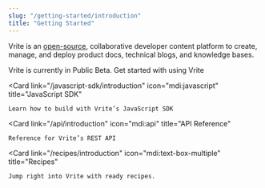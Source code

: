 ```yaml
---
slug: "/getting-started/introduction"
title: "Getting Started"
---
```


Vrite is an [open-source](https://github.com/vriteio/vrite), collaborative developer content platform to create, manage, and deploy product docs, technical blogs, and knowledge bases.

<Important>
  Vrite is currently in Public Beta.
</Important>

<CardGrid>
  <Card
    link="/usage-guide/introduction"
    icon="mdi:lightbulb"
    title="Usage Guide"
  >
    Get started with using Vrite
  </Card>
  
  <Card
    link="/javascript-sdk/introduction"
    icon="mdi:javascript"
    title="JavaScript SDK"
  >
    Learn how to build with Vrite’s JavaScript SDK
  </Card>
  
  <Card
    link="/api/introduction"
    icon="mdi:api"
    title="API Reference"
  >
    Reference for Vrite’s REST API
  </Card>
  
  <Card
    link="/recipes/introduction"
    icon="mdi:text-box-multiple"
    title="Recipes"
  >
    Jump right into Vrite with ready recipes.
  </Card>
</CardGrid>